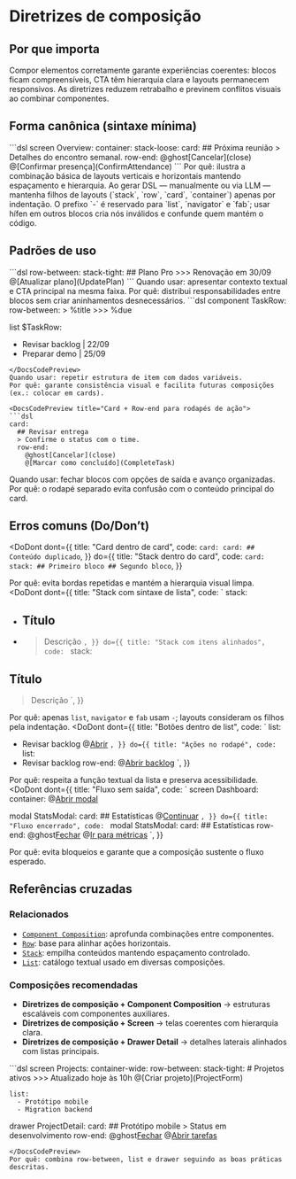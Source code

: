 # Diretrizes de composição

## Por que importa
Compor elementos corretamente garante experiências coerentes: blocos ficam compreensíveis, CTA têm hierarquia clara e layouts permanecem responsivos. As diretrizes reduzem retrabalho e previnem conflitos visuais ao combinar componentes.

## Forma canônica (sintaxe mínima)
<DocsCodePreview title="Composição entre container, stack e row">
```dsl
screen Overview:
  container:
    stack-loose:
      card:
        ## Próxima reunião
        > Detalhes do encontro semanal.
      row-end:
        @ghost[Cancelar](close)
        @[Confirmar presença](ConfirmAttendance)
```
</DocsCodePreview>
Por quê: ilustra a combinação básica de layouts verticais e horizontais mantendo espaçamento e hierarquia.

<Attention title="Layouts não usam hífen como marcador">
Ao gerar DSL — manualmente ou via LLM — mantenha filhos de layouts (`stack`, `row`, `card`, `container`) apenas por indentação. O prefixo `-` é reservado para `list`, `navigator` e `fab`; usar hífen em outros blocos cria nós inválidos e confunde quem mantém o código.
</Attention>

## Padrões de uso
<DocsCodePreview title="Row-between + Stack para cabeçalhos ricos">
```dsl
row-between:
  stack-tight:
    ## Plano Pro
    >>> Renovação em 30/09
  @[Atualizar plano](UpdatePlan)
```
</DocsCodePreview>
Quando usar: apresentar contexto textual e CTA principal na mesma faixa.
Por quê: distribui responsabilidades entre blocos sem criar aninhamentos desnecessários.

<DocsCodePreview title="List + Component Definition para coleções">
```dsl
component TaskRow:
  row-between:
    > %title
    >>> %due

list $TaskRow:
  - Revisar backlog | 22/09
  - Preparar demo | 25/09
```
</DocsCodePreview>
Quando usar: repetir estrutura de item com dados variáveis.
Por quê: garante consistência visual e facilita futuras composições (ex.: colocar em cards).

<DocsCodePreview title="Card + Row-end para rodapés de ação">
```dsl
card:
  ## Revisar entrega
  > Confirme o status com o time.
  row-end:
    @ghost[Cancelar](close)
    @[Marcar como concluído](CompleteTask)
```
</DocsCodePreview>
Quando usar: fechar blocos com opções de saída e avanço organizadas.
Por quê: o rodapé separado evita confusão com o conteúdo principal do card.

## Erros comuns (Do/Don’t)
<DoDont
  dont={{
    title: "Card dentro de card",
    code: `
card:
  card:
    ## Conteúdo duplicado
    `,
  }}
  do={{
    title: "Stack dentro do card",
    code: `
card:
  stack:
    ## Primeiro bloco
    ## Segundo bloco
    `,
  }}
>
  Por quê: evita bordas repetidas e mantém a hierarquia visual limpa.
</DoDont>
<DoDont
  dont={{
    title: "Stack com sintaxe de lista",
    code: `
stack:
  - ## Título
  - > Descrição
    `,
  }}
  do={{
    title: "Stack com itens alinhados",
    code: `
stack:
  ## Título
  > Descrição
    `,
  }}
>
  Por quê: apenas `list`, `navigator` e `fab` usam `-`; layouts consideram os filhos pela indentação.
</DoDont>
<DoDont
  dont={{
    title: "Botões dentro de list",
    code: `
list:
  - Revisar backlog @[Abrir](Backlog)
    `,
  }}
  do={{
    title: "Ações no rodapé",
    code: `
list:
  - Revisar backlog
row-end:
  @[Abrir backlog](Backlog)
    `,
  }}
>
  Por quê: respeita a função textual da lista e preserva acessibilidade.
</DoDont>
<DoDont
  dont={{
    title: "Fluxo sem saída",
    code: `
screen Dashboard:
  container:
    @[Abrir modal](StatsModal)

modal StatsModal:
  card:
    ## Estatísticas
    @[Continuar](StatsModal)
    `,
  }}
  do={{
    title: "Fluxo encerrado",
    code: `
modal StatsModal:
  card:
    ## Estatísticas
    row-end:
      @ghost[Fechar](close)
      @[Ir para métricas](Dashboard)
    `,
  }}
>
  Por quê: evita bloqueios e garante que a composição sustente o fluxo esperado.
</DoDont>

## Referências cruzadas

### Relacionados
- [`Component Composition`](./component-composition): aprofunda combinações entre componentes.
- [`Row`](./row): base para alinhar ações horizontais.
- [`Stack`](./stack): empilha conteúdos mantendo espaçamento controlado.
- [`List`](./list): catálogo textual usado em diversas composições.

### Composições recomendadas
- **Diretrizes de composição + Component Composition** → estruturas escaláveis com componentes auxiliares.
- **Diretrizes de composição + Screen** → telas coerentes com hierarquia clara.
- **Diretrizes de composição + Drawer Detail** → detalhes laterais alinhados com listas principais.

<DocsCodePreview title="Tela aplicando múltiplas diretrizes">
```dsl
screen Projects:
  container-wide:
    row-between:
      stack-tight:
        # Projetos ativos
        >>> Atualizado hoje às 10h
      @[Criar projeto](ProjectForm)

    list:
      - Protótipo mobile
      - Migration backend

  drawer ProjectDetail:
    card:
      ## Protótipo mobile
      > Status em desenvolvimento
      row-end:
        @ghost[Fechar](close)
        @[Abrir tarefas](Dashboard)
```
</DocsCodePreview>
Por quê: combina row-between, list e drawer seguindo as boas práticas descritas.
